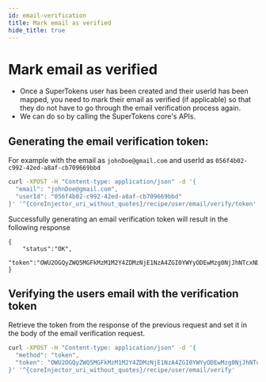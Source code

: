 ```yaml
---
id: email-verification
title: Mark email as verified
hide_title: true
---
```



<CoreInjector>

# Mark email as verified

- Once a SuperTokens user has been created and their userId has been mapped, you need to mark their email as verified (if applicable) so that they do not have to go through the email verification process again.
- We can do so by calling the SuperTokens core's APIs.

## Generating the email verification token:

For example with the email as `johnDoe@gmail.com` and userId as `056f4b02-c992-42ed-a8af-cb709669bbd`

```bash
curl -XPOST -H "Content-type: application/json" -d '{
  "email": "johnDoe@gmail.com",
  "userId": "056f4b02-c992-42ed-a8af-cb709669bbd"
}' '^{coreInjector_uri_without_quotes}/recipe/user/email/verify/token'
```

Successfully generating an email verification token will result in the following response 

```
{
    "status":"OK",
    "token":"OWU2OGQyZWQ5MGFkMzM1M2Y4ZDMzNjE1NzA4ZGI0YWYyODEwMzg0NjJhNTcxNDZjYmY0NzJiOTZmYWE5OTJkMzRmOWVkYzBiODZkMWNmYTJkY2I5YWJkZDU2Yjg0NTU0"    
} 
```

## Verifying the users email with the verification token 

Retrieve the token from the response of the previous request and set it in the body of the email verification request.

```bash
curl -XPOST -H "Content-type: application/json" -d '{
  "method": "token",
  "token": "OWU2OGQyZWQ5MGFkMzM1M2Y4ZDMzNjE1NzA4ZGI0YWYyODEwMzg0NjJhNTcxNDZjYmY0NzJiOTZmYWE5OTJkMzRmOWVkYzBiODZkMWNmYTJkY2I5YWJkZDU2Yjg0NTU0"
}' '^{coreInjector_uri_without_quotes}/recipe/user/email/verify'
```

</CoreInjector>